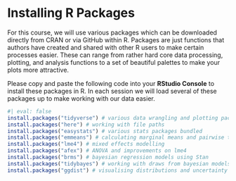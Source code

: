# Installing R Packages

For this course, we will use various packages which can be downloaded directly from CRAN or via GitHub within R. Packages are just functions that authors have created and shared with other R users to make certain processes easier. These can range from rather hard core data processing, plotting, and analysis functions to a set of beautiful palettes to make your plots more attractive.

Please copy and paste the following code into your **RStudio Console** to install these packages in R. In each session we will load several of these packages up to make working with our data easier.

```r
#| eval: false
install.packages("tidyverse") # various data wrangling and plotting packages bundled
install.packages("here") # working with file paths
install.packages("easystats") # various stats packages bundled
install.packages("emmeans") # calculating marginal means and pairwise tests
install.packages("lme4") # mixed effects modelling
install.packages("afex") # ANOVA and improvements on lme4
install.packages("brms") # bayesian regression models using Stan
install.packages("tidybayes") # working with draws from bayesian models
install.packages("ggdist") # visualising distributions and uncertainty
```
